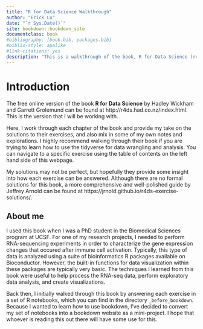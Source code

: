 ```yaml
--- 
title: "R for Data Science Walkthrough"
author: "Erick Lu"
date: "`r Sys.Date()`"
site: bookdown::bookdown_site
documentclass: book
#bibliography: [book.bib, packages.bib]
#biblio-style: apalike
#link-citations: yes
description: "This is a walkthrough of the book, R for Data Science (r4ds), with notes and solutions for the exercises."
---
```


# Introduction

The free online version of the book **R for Data Science** by Hadley Wickham and Garrett Grolemund can be found at http://r4ds.had.co.nz/index.html. This is the version that I will be working with.

Here, I work through each chapter of the book and provide my take on the solutions to their exercises, and also mix in some of my own notes and explorations. I highly recommend walking through their book if you are trying to learn how to use the tidyverse for data wrangling and analysis. You can navigate to a specific exercise using the table of contents on the left hand side of this webpage.

My solutions may not be perfect, but hopefully they provide some insight into how each exercise can be answered. Although there are no formal solutions for this book, a more comprehensive and well-polished guide by Jeffrey Arnold can be found at https://jrnold.github.io/r4ds-exercise-solutions/.

## About me

I used this book when I was a PhD student in the Biomedical Sciences program at UCSF. For one of my research projects, I needed to perform RNA-sequencing experiments in order to characterize the gene expression changes that occured after immune cell activation. Typically, this type of data is analyzed using a suite of bioinformatics R packages available on Bioconductor. However, the built-in functions for data visualization within these packages are typically very basic. The techniques I learned from this book were useful to help process the RNA-seq data, perform exploratory data analysis, and create visualizations.

Back then, I initially walked through this book by answering each exercise in a set of R notebooks, which you can find in the directory ```_before_bookdown```. Because I wanted to learn how to use bookdown, I've decided to convert my set of notebooks into a bookdown website as a mini-project. I hope that whoever is reading this out there will have some use for this.
